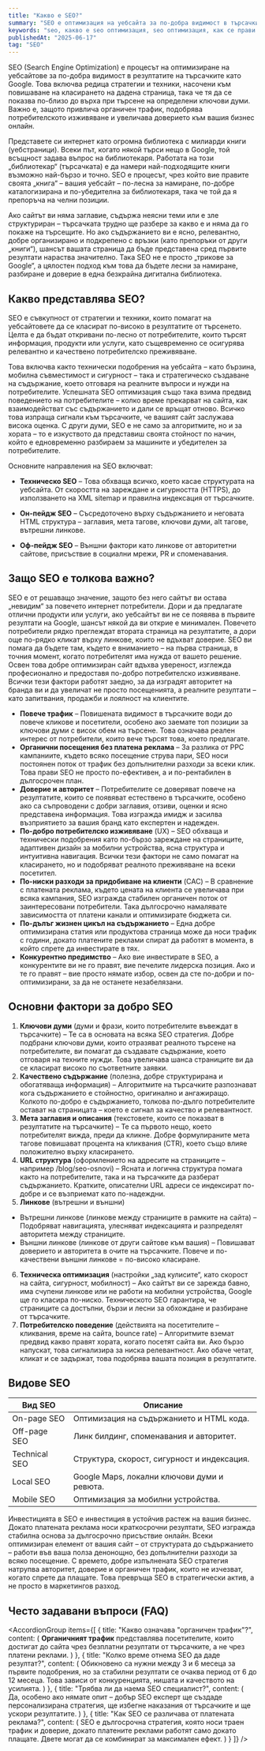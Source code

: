 ---
title: "Какво е SEO?"
summary: "SEO е оптимизация на уебсайта за по-добра видимост в търсачките."
keywords: "seo, какво е seo оптимизация, seo оптимизация, как се прави seo оптимизация, seo за начинаещи"
publishedAt: "2025-06-17"
tag: "SEO"
---

SEO (Search Engine Optimization) е процесът на оптимизиране на уебсайтове за по-добра видимост в резултатите на търсачките като Google. Това включва редица стратегии и техники, насочени към повишаване на класирането на дадена страница, така че тя да се показва по-близо до върха при търсене на определени ключови думи. Важно е, защото привлича органичен трафик, подобрява потребителското изживяване и увеличава доверието към вашия бизнес онлайн.

Представете си интернет като огромна библиотека с милиарди книги (уебстраници). Всеки път, когато някой търси нещо в Google, той всъщност задава въпрос на библиотекаря. Работата на този „библиотекар“ (търсачката) е да намери най-подходящите книги възможно най-бързо и точно. SEO е процесът, чрез който вие правите своята „книга“ – вашия уебсайт – по-лесна за намиране, по-добре каталогизирана и по-убедителна за библиотекаря, така че той да я препоръча на челни позиции.

Ако сайтът ви няма заглавие, съдържа неясни теми или е зле структуриран – търсачката трудно ще разбере за какво е и няма да го покаже на търсещите. Но ако съдържанието ви е ясно, релевантно, добре организирано и подкрепено с връзки (като препоръки от други „книги“), шансът вашата страница да бъде представена сред първите резултати нараства значително. Така SEO не е просто „трикове за Google“, а цялостен подход към това да бъдете лесни за намиране, разбиране и доверие в една безкрайна дигитална библиотека.

<Feedback
  title="Информация" 
  description="SEO не е спринт, а маратон."
/>

<h2 id="kakvo-predstavlyava-seo">Какво представлява SEO?</h2>

SEO е съвкупност от стратегии и техники, които помагат на уебсайтовете да се класират по-високо в резултатите от търсенето. Целта е да бъдат откривани по-лесно от потребителите, които търсят информация, продукти или услуги, като същевременно се осигурява релевантно и качествено потребителско преживяване.

Това включва както технически подобрения на уебсайта – като бързина, мобилна съвместимост и сигурност – така и стратегическо създаване на съдържание, което отговаря на реалните въпроси и нужди на потребителите. Успешната SEO оптимизация също така взима предвид поведението на потребителите – колко време прекарват на сайта, как взаимодействат със съдържанието и дали се връщат отново. Всичко това изпраща сигнали към търсачките, че вашият сайт заслужава висока оценка. С други думи, SEO е не само за алгоритмите, но и за хората – то е изкуството да представиш своята стойност по начин, който е едновременно разбираем за машините и убедителен за потребителите.


Основните направления на SEO включват:

- **Техническо SEO** – Това обхваща всичко, което касае структурата на уебсайта. От скоростта на зареждане и сигурността (HTTPS), до използването на XML sitemap и правилна индексация от търсачките.

- **Он-пейдж SEO** – Съсредоточено върху съдържанието и неговата HTML структура – заглавия, мета тагове, ключови думи, alt тагове, вътрешни линкове.

- **Оф-пейдж SEO** – Външни фактори като линкове от авторитетни сайтове, присъствие в социални мрежи, PR и споменавания.

<h2 id="zashto-seo-e-vazhno">Защо SEO е толкова важно?</h2>

SEO е от решаващо значение, защото без него сайтът ви остава „невидим“ за повечето интернет потребители. Дори и да предлагате отлични продукти или услуги, ако уебсайтът ви не се появява в първите резултати на Google, шансът някой да ви открие е минимален. Повечето потребители рядко преглеждат втората страница на резултатите, а дори още по-рядко кликат върху линкове, които не вдъхват доверие. SEO ви помага да бъдете там, където е вниманието – на първа страница, в точния момент, когато потребителят има нужда от вашето решение. Освен това добре оптимизиран сайт вдъхва увереност, изглежда професионално и предоставя по-добро потребителско изживяване. Всички тези фактори работят заедно, за да изградят авторитет на бранда ви и да увеличат не просто посещенията, а реалните резултати – като запитвания, продажби и лоялност на клиентите.

<Feedback
  title="Информация" 
  description="В свят, в който конкуренцията е на един клик разстояние, SEO е вашето конкурентно предимство."
/>

- **Повече трафик** – Повишената видимост в търсачките води до повече кликове и посетители, особено ако заемате топ позиции за ключови думи с висок обем на търсене. Това означава реален интерес от потребители, които вече търсят това, което предлагате.
- **Органични посещения без платена реклама** – За разлика от PPC кампаниите, където всяко посещение струва пари, SEO носи постоянен поток от трафик без допълнителни разходи за всеки клик. Това прави SEO не просто по-ефективен, а и по-рентабилен в дългосрочен план.
- **Доверие и авторитет** – Потребителите се доверяват повече на резултатите, които се появяват естествено в търсачките, особено ако са съпроводени с добри заглавия, отзиви, оценки и ясно представена информация. Това изгражда имидж и засилва възприятието за вашия бранд като експертен и надежден.
- **По-добро потребителско изживяване** (UX) – SEO обхваща и технически подобрения като по-бързо зареждане на страниците, адаптивен дизайн за мобилни устройства, ясна структура и интуитивна навигация. Всички тези фактори не само помагат на класирането, но и подобряват реалното преживяване на всеки посетител.
- **По-ниски разходи за придобиване на клиенти** (CAC) – В сравнение с платената реклама, където цената на клиента се увеличава при всяка кампания, SEO изгражда стабилен органичен поток от заинтересовани потребители. Така дългосрочно намалявате зависимостта от платени канали и оптимизирате бюджета си.
- **По-дълъг жизнен цикъл на съдържанието** – Една добре оптимизирана статия или продуктова страница може да носи трафик с години, докато платените реклами спират да работят в момента, в който спрете да инвестирате в тях.
- **Конкурентно предимство** – Ако вие инвестирате в SEO, а конкурентите ви не го правят, вие печелите лидерска позиция. Ако и те го правят – вие просто нямате избор, освен да сте по-добри и по-оптимизирани, за да не останете незабелязани.

<h2 id="faktori-za-dobro-seo">Основни фактори за добро SEO</h2>

1. **Ключови думи** (думи и фрази, които потребителите въвеждат в търсачките) – Те са в основата на всяка SEO стратегия. Добре подбрани ключови думи, които отразяват реалното търсене на потребителите, ви помагат да създавате съдържание, което отговаря на техните нужди. Това увеличава шанса страниците ви да се класират високо по съответните заявки.
2. **Качествено съдържание** (полезна, добре структурирана и обогатяваща информация) – Алгоритмите на търсачките разпознават кога съдържанието е стойностно, оригинално и ангажиращо. Колкото по-добро е съдържанието, толкова по-дълго потребителите остават на страницата – което е сигнал за качество и релевантност.
3. **Мета заглавия и описания** (текстовете, които се показват в резултатите на търсачките) – Те са първото нещо, което потребителят вижда, преди да кликне. Добре формулираните мета тагове повишават процента на кликвания (CTR), което също влияе положително върху класирането.
4. **URL структура** (оформлението на адресите на страниците – например /blog/seo-osnovi) – Ясната и логична структура помага както на потребителите, така и на търсачките да разберат съдържанието. Кратките, описателни URL адреси се индексират по-добре и се възприемат като по-надеждни.
5. **Линкове** (вътрешни и външни)
- Вътрешни линкове (линкове между страниците в рамките на сайта) – Подобряват навигацията, улесняват индексацията и разпределят авторитета между страниците.
- Външни линкове (линкове от други сайтове към вашия) – Повишават доверието и авторитета в очите на търсачките. Повече и по-качествени външни линкове = по-високо класиране.
6. **Техническа оптимизация** (настройки „зад кулисите“, като скорост на сайта, сигурност, мобилност) – Ако сайтът ви се зарежда бавно, има счупени линкове или не работи на мобилни устройства, Google ще го класира по-ниско. Техническото SEO гарантира, че страниците са достъпни, бързи и лесни за обхождане и разбиране от търсачките.
7. **Потребителско поведение** (действията на посетителите – кликвания, време на сайта, bounce rate) – Алгоритмите вземат предвид какво правят хората, когато посетят сайта ви. Ако бързо напускат, това сигнализира за ниска релевантност. Ако обаче четат, кликат и се задържат, това подобрява вашата позиция в резултатите.

<h2 id="vidove-seo">Видове SEO</h2>

<table className="table-auto w-full border border-gray-300">
  <thead>
    <tr className="bg-gray-100">
      <th className="border px-4 py-2 text-left">Вид SEO</th>
      <th className="border px-4 py-2 text-left">Описание</th>
    </tr>
  </thead>
  <tbody>
    <tr>
      <td className="border px-4 py-2 font-semibold">On-page SEO</td>
      <td className="border px-4 py-2">Оптимизация на съдържанието и HTML кода.</td>
    </tr>
    <tr>
      <td className="border px-4 py-2 font-semibold">Off-page SEO</td>
      <td className="border px-4 py-2">Линк билдинг, споменавания и авторитет.</td>
    </tr>
    <tr>
      <td className="border px-4 py-2 font-semibold">Technical SEO</td>
      <td className="border px-4 py-2">Структура, скорост, сигурност и индексация.</td>
    </tr>
    <tr>
      <td className="border px-4 py-2 font-semibold">Local SEO</td>
      <td className="border px-4 py-2">Google Maps, локални ключови думи и ревюта.</td>
    </tr>
    <tr>
      <td className="border px-4 py-2 font-semibold">Mobile SEO</td>
      <td className="border px-4 py-2">Оптимизация за мобилни устройства.</td>
    </tr>
  </tbody>
</table>

<p>Инвестицията в SEO е инвестиция в устойчив растеж на вашия бизнес. Докато платената реклама носи краткосрочни резултати, SEO изгражда стабилна основа за дългосрочно присъствие онлайн. Всеки оптимизиран елемент от вашия сайт – от структурата до съдържанието – работи във ваша полза денонощно, без допълнителни разходи за всяко посещение. С времето, добре изпълнената SEO стратегия натрупва авторитет, довериe и органичен трафик, които не изчезват, когато спрете да плащате. Това превръща SEO в стратегически актив, а не просто в маркетингов разход.</p>

<h2 id="faq-seo">Често задавани въпроси (FAQ)</h2>

<AccordionGroup
  items={[
    {
      title: "Какво означава \"органичен трафик\"?",
      content: (
        <Text onBackground="neutral-weak">
          <strong>Органичният трафик</strong> представлява посетителите, които достигат до сайта чрез безплатни резултати от търсачките, а не чрез платени реклами.
        </Text>
      )
    },
    {
      title: "Колко време отнема SEO да даде резултат?",
      content: (
        <Text onBackground="neutral-weak">
          Обикновено са нужни между 3 и 6 месеца за първите подобрения, но за стабилни резултати се очаква период от 6 до 12 месеца. Това зависи от конкуренцията, нишата и качеството на усилията.
        </Text>
      )
    },
    {
      title: "Трябва ли да наема SEO специалист?",
      content: (
        <Text onBackground="neutral-weak">
          Да, особено ако нямате опит – добър SEO експерт ще създаде персонализирана стратегия, ще избегне наказания от търсачките и ще ускори резултатите.
        </Text>
      )
    },
    {
      title: "Как SEO се различава от платената реклама?",
      content: (
        <Text onBackground="neutral-weak">
          SEO е дългосрочна стратегия, която носи траен трафик и доверие, докато платените реклами работят само докато плащате. Двете могат да се комбинират за максимален ефект.
        </Text>
      )
    }
  ]}
/>
